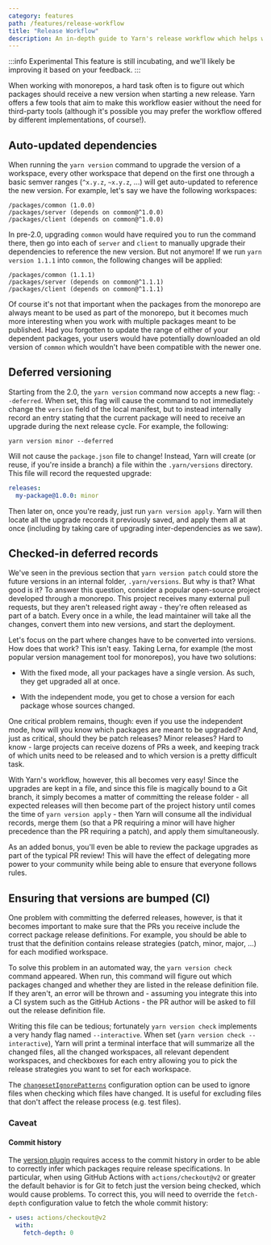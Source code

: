 ```yaml
---
category: features
path: /features/release-workflow
title: "Release Workflow"
description: An in-depth guide to Yarn's release workflow which helps with managing versions across a monorepo.
---
```



:::info Experimental
This feature is still incubating, and we'll likely be improving it based on your feedback.
:::

When working with monorepos, a hard task often is to figure out which packages should receive a new version when starting a new release. Yarn offers a few tools that aim to make this workflow easier without the need for third-party tools (although it's possible you may prefer the workflow offered by different implementations, of course!).

## Auto-updated dependencies

When running the `yarn version` command to upgrade the version of a workspace, every other workspace that depend on the first one through a basic semver ranges (`^x.y.z`, `~x.y.z`, ...) will get auto-updated to reference the new version. For example, let's say we have the following workspaces:

```
/packages/common (1.0.0)
/packages/server (depends on common@^1.0.0)
/packages/client (depends on common@^1.0.0)
```

In pre-2.0, upgrading `common` would have required you to run the command there, then go into each of `server` and `client` to manually upgrade their dependencies to reference the new version. But not anymore! If we run `yarn version 1.1.1` into `common`, the following changes will be applied:

```
/packages/common (1.1.1)
/packages/server (depends on common@^1.1.1)
/packages/client (depends on common@^1.1.1)
```

Of course it's not that important when the packages from the monorepo are always meant to be used as part of the monorepo, but it becomes much more interesting when you work with multiple packages meant to be published. Had you forgotten to update the range of either of your dependent packages, your users would have potentially downloaded an old version of `common` which wouldn't have been compatible with the newer one.

## Deferred versioning

Starting from the 2.0, the `yarn version` command now accepts a new flag: `--deferred`. When set, this flag will cause the command to not immediately change the `version` field of the local manifest, but to instead internally record an entry stating that the current package will need to receive an upgrade during the next release cycle. For example, the following:

```commandline
yarn version minor --deferred
```

Will not cause the `package.json` file to change! Instead, Yarn will create (or reuse, if you're inside a branch) a file within the `.yarn/versions` directory. This file will record the requested upgrade:

```yaml
releases:
  my-package@1.0.0: minor
```

Then later on, once you're ready, just run `yarn version apply`. Yarn will then locate all the upgrade records it previously saved, and apply them all at once (including by taking care of upgrading inter-dependencies as we saw).

## Checked-in deferred records

We've seen in the previous section that `yarn version patch` could store the future versions in an internal folder, `.yarn/versions`. But why is that? What good is it? To answer this question, consider a popular open-source project developed through a monorepo. This project receives many external pull requests, but they aren't released right away - they're often released as part of a batch. Every once in a while, the lead maintainer will take all the changes, convert them into new versions, and start the deployment.

Let's focus on the part where changes have to be converted into versions. How does that work? This isn't easy. Taking Lerna, for example (the most popular version management tool for monorepos), you have two solutions:

- With the fixed mode, all your packages have a single version. As such, they get upgraded all at once.

- With the independent mode, you get to chose a version for each package whose sources changed.

One critical problem remains, though: even if you use the independent mode, how will you know which packages are meant to be upgraded? And, just as critical, should they be patch releases? Minor releases? Hard to know - large projects can receive dozens of PRs a week, and keeping track of which units need to be released and to which version is a pretty difficult task.

With Yarn's workflow, however, this all becomes very easy! Since the upgrades are kept in a file, and since this file is magically bound to a Git branch, it simply becomes a matter of committing the release folder - all expected releases will then become part of the project history until comes the time of `yarn version apply` - then Yarn will consume all the individual records, merge them (so that a PR requiring a minor will have higher precedence than the PR requiring a patch), and apply them simultaneously.

As an added bonus, you'll even be able to review the package upgrades as part of the typical PR review! This will have the effect of delegating more power to your community while being able to ensure that everyone follows rules.

## Ensuring that versions are bumped (CI)

One problem with committing the deferred releases, however, is that it becomes important to make sure that the PRs you receive include the correct package release definitions. For example, you should be able to trust that the definition contains release strategies (patch, minor, major, ...) for each modified workspace.

To solve this problem in an automated way, the `yarn version check` command appeared. When run, this command will figure out which packages changed and whether they are listed in the release definition file. If they aren't, an error will be thrown and - assuming you integrate this into a CI system such as the GitHub Actions - the PR author will be asked to fill out the release definition file.

Writing this file can be tedious; fortunately `yarn version check` implements a very handy flag named `--interactive`. When set (`yarn version check --interactive`), Yarn will print a terminal interface that will summarize all the changed files, all the changed workspaces, all relevant dependent workspaces, and checkboxes for each entry allowing you to pick the release strategies you want to set for each workspace.

The [`changesetIgnorePatterns`](/configuration/yarnrc#changesetIgnorePatterns) configuration option can be used to ignore files when checking which files have changed. It is useful for excluding files that don't affect the release process (e.g. test files).

### Caveat

#### Commit history

The [version plugin](https://github.com/yarnpkg/berry/tree/master/packages/plugin-version) requires access to the commit history in order to be able to correctly infer which packages require release specifications. In particular, when using GitHub Actions with `actions/checkout@v2` or greater the default behavior is for Git to fetch just the version being checked, which would cause problems. To correct this, you will need to override the `fetch-depth` configuration value to fetch the whole commit history:

```yaml
- uses: actions/checkout@v2
  with:
    fetch-depth: 0
```
